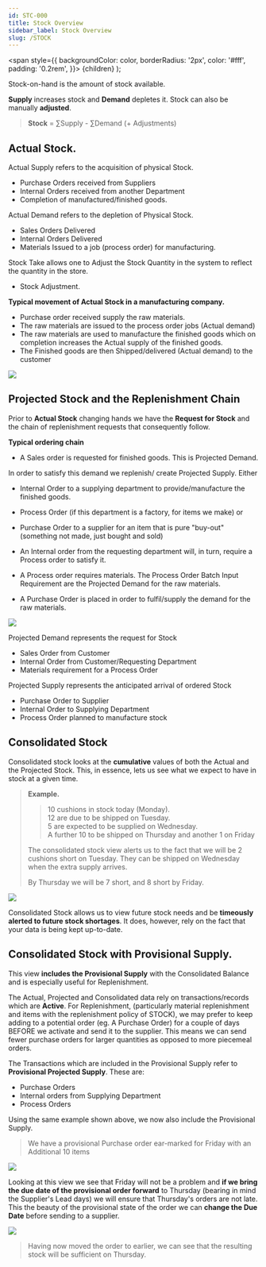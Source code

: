 ```yaml
---
id: STC-000
title: Stock Overview
sidebar_label: Stock Overview
slug: /STOCK
---
```

  <span
    style={{
      backgroundColor: color,
      borderRadius: '2px',
      color: '#fff',
      padding: '0.2rem',
    }}>
    {children}
  </span>
);

Stock-on-hand is the amount of stock available.

**Supply** increases stock and **Demand** depletes it. Stock can also be manually **adjusted**.



> **Stock** = <Highlight color="#25c2a0">∑Supply</Highlight> - <Highlight color="#F98192">∑Demand</Highlight> (+ <Highlight color="#81c2f9">Adjustments</Highlight>)


## Actual Stock.

Actual <Highlight color="#25c2a0">Supply</Highlight> refers to the acquisition of physical Stock.

- Purchase Orders received from Suppliers
- Internal Orders received from another Department
- Completion of manufactured/finished goods.

Actual <Highlight color="#F98192">Demand</Highlight> refers to the depletion of Physical Stock.

- Sales Orders Delivered
- Internal Orders Delivered
- Materials Issued to a job (process order) for manufacturing.

Stock Take allows one to <Highlight color="#81c2f9">Adjust</Highlight> the Stock Quantity in the system to reflect the quantity in the store.

- Stock Adjustment.

**Typical movement of Actual Stock in a manufacturing company.**

- Purchase order received <Highlight color="#25c2a0">supply</Highlight> the raw materials.
- The raw materials are issued to the process order jobs (Actual <Highlight color="#F98192">demand</Highlight>)
- The raw materials are used to manufacture the finished goods which on completion increases the Actual <Highlight color="#25c2a0">supply</Highlight> of the finished goods.
- The Finished goods are then Shipped/delivered (Actual <Highlight color="#F98192">demand</Highlight>) to the customer

![](../static/img/docs/STC-000/ActualStock.png) 

## Projected Stock and the Replenishment Chain

Prior to **Actual Stock** changing hands we have the **Request for Stock** and the chain of replenishment requests that consequently follow.

**Typical ordering chain**

- A <Highlight color="#F98192">Sales order</Highlight> is requested for finished goods. This is Projected <Highlight color="#F98192">Demand</Highlight>.

In order to satisfy this demand we replenish/ create Projected <Highlight color="#25c2a0">Supply</Highlight>.
 Either

- <Highlight color="#25c2a0">Internal Order to a supplying department</Highlight> to provide/manufacture the finished goods.
- <Highlight color="#25c2a0">Process Order</Highlight> (if this department is a factory, for items we make) or
- <Highlight color="#25c2a0">Purchase Order</Highlight> to a supplier for an item that is pure "buy-out" (something not made, just bought and sold)

- An <Highlight color="#F98192">Internal order from the requesting department</Highlight> will, in turn, require a <Highlight color="#25c2a0">Process order</Highlight> to satisfy it.
- A Process order requires materials.
 The <Highlight color="#F98192">Process Order Batch Input Requirement</Highlight> are the Projected Demand for the raw materials.
- A <Highlight color="#25c2a0">Purchase Order</Highlight> is placed in order to fulfil/supply the demand for the raw materials.

![](../static/img/docs/STC-000/ProjectedStock.png) 

Projected Demand represents the request for Stock

- Sales Order from Customer
- Internal Order from Customer/Requesting Department
- Materials requirement for a Process Order

Projected Supply represents the anticipated arrival of ordered Stock

- Purchase Order to Supplier
- Internal Order to Supplying Department
- Process Order planned to manufacture stock

## Consolidated Stock

Consolidated stock looks at the **cumulative** values of both the Actual and the Projected Stock. This, in essence, lets us see what we expect to have in stock at a given time.

>__Example.__
>
>>10 cushions in stock today (Monday).   
>>12 are due to be shipped on Tuesday.   
>>5 are expected to be supplied on Wednesday.   
>>A further 10 to be shipped on Thursday and another 1 on Friday
>
>The consolidated stock view alerts us to the fact that we will be 2 cushions short on Tuesday. They can be shipped on Wednesday when the extra supply arrives.
>
>By Thursday we will be 7 short, and 8 short by Friday.

![](../static/img/docs/STC-000/ConsolidExample.png) 

Consolidated Stock allows us to view future stock needs and be **timeously alerted to future stock shortages**. It does, however, rely on the fact that your data is being kept up-to-date.

## Consolidated Stock with Provisional Supply.

This view **includes the Provisional Supply** with the Consolidated Balance and is especially useful for Replenishment.

The Actual, Projected and Consolidated data rely on transactions/records which are **Active**. 
For Replenishment, (particularly material replenishment and items with the replenishment policy of STOCK), 
we may prefer to keep adding to a potential order (eg. A Purchase Order) 
for a couple of days BEFORE we activate and send it to the supplier. 
This means we can send fewer purchase orders for larger quantities as opposed to more piecemeal orders.

The Transactions which are included in the Provisional Supply refer to 
**Provisional Projected Supply**. These are:

- Purchase Orders
- Internal orders from Supplying Department
- Process Orders

Using the same example shown above, we now also include the Provisional Supply. 

>We have a provisional Purchase order ear-marked for Friday with an Additional 10 items

![](../static/img/docs/STC-000/ConsolidProv1.png) 

Looking at this view we see that Friday will not be a problem and **if we bring the due date
of the provisional order forward** to Thursday (bearing in mind the Supplier's Lead days) we 
will ensure that Thursday's orders are not late. This the beauty of the provisional state of 
the order we can **change the Due Date** before sending to a supplier.

![](../static/img/docs/STC-000/ConsolidProv2.png) 

> Having now moved the order to earlier, we can see that the resulting stock 
will be sufficient on Thursday.

